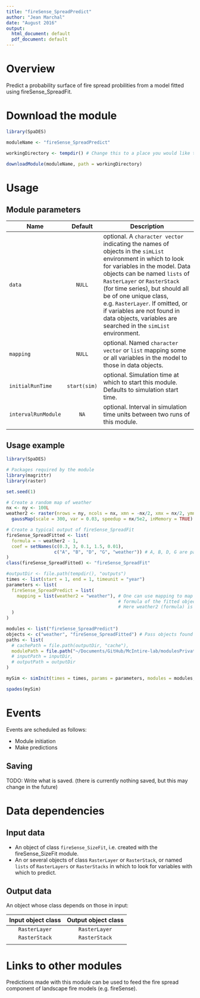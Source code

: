```yaml
---
title: "fireSense_SpreadPredict"
author: "Jean Marchal"
date: "August 2016"
output:
  html_document: default
  pdf_document: default
---
```


# Overview
Predict a probability surface of fire spread probilities from a model fitted using fireSense_SpreadFit.

# Download the module
```r
library(SpaDES)

moduleName <- "fireSense_SpreadPredict"

workingDirectory <- tempdir() # Change this to a place you would like to put the module, if desired.

downloadModule(moduleName, path = workingDirectory)
```

# Usage
## Module parameters
Name|Default|Description
----|:-------:|---------------------------------------------------------------------
`data`|`NULL`|optional. A `character vector` indicating the names of objects in the `simList` environment in which to look for variables in the model. Data objects can be named `lists` of `RasterLayer` or `RasterStack` (for time series), but should all be of one unique class, e.g. `RasterLayer`. If omitted, or if variables are not found in data objects, variables are searched in the `simList` environment.
`mapping`|`NULL`|optional. Named `character vector` or `list` mapping some or all variables in the model to those in data objects.
`initialRunTime`|`start(sim)`|optional. Simulation time at which to start this module. Defaults to simulation start time.
`intervalRunModule`|`NA`|optional. Interval in simulation time units between two runs of this module.
|||

## Usage example
```r
library(SpaDES)

# Packages required by the module
library(magrittr)
library(raster)

set.seed(1)

# Create a random map of weather
nx <- ny <- 100L
weather2 <- raster(nrows = ny, ncols = nx, xmn = -nx/2, xmx = nx/2, ymn = -ny/2, ymx = ny/2) %>%
  gaussMap(scale = 300, var = 0.03, speedup = nx/5e2, inMemory = TRUE)

# Create a typical output of fireSense_SpreadFit
fireSense_SpreadFitted <- list(
  formula = ~ weather2 - 1,
  coef = setNames(c(0.3, 3, 0.1, 1.5, 0.01),
                  c("A", "B", "D", "G", "weather")) # A, B, D, G are parameters of the logistic function
)
class(fireSense_SpreadFitted) <- "fireSense_SpreadFit"

#outputDir <- file.path(tempdir(), "outputs")
times <- list(start = 1, end = 1, timeunit = "year")
parameters <- list(
  fireSense_SpreadPredict = list(
    mapping = list(weather2 = "weather"), # One can use mapping to map variables in the 
                                          # formula of the fitted object to those in data.
                                          # Here weather2 (formula) is mapped to weather (data).
  )
)

modules <- list("fireSense_SpreadPredict")
objects <- c("weather", "fireSense_SpreadFitted") # Pass objects found in the global environment to the simList environment
paths <- list(
  # cachePath = file.path(outputDir, "cache"),
  modulePath = file.path("~/Documents/GitHub/McIntire-lab/modulesPrivate/") ## TODO: change this to tempdir()
  # inputPath = inputDir,
  # outputPath = outputDir
)

mySim <- simInit(times = times, params = parameters, modules = modules, objects = objects, paths = paths)

spades(mySim)
```

# Events
Events are scheduled as follows:

- Module initiation
- Make predictions

## Saving
TODO: Write what is saved. (there is currently nothing saved, but this may change in the future)

# Data dependencies
## Input data
- An object of class `fireSense_SizeFit`, i.e. created with the fireSense_SizeFit module.
- An or several objects of class `RasterLayer` or `RasterStack`, or named `lists` of `RasterLayers` or `RasterStacks` in which to look for variables with which to predict.

## Output data
An object whose class depends on those in input:

Input object class | Output object class
:-:|:-:
`RasterLayer` | `RasterLayer`
`RasterStack` | `RasterStack`
||

# Links to other modules
Predictions made with this module can be used to feed the fire spread component of landscape fire models (e.g. fireSense).


